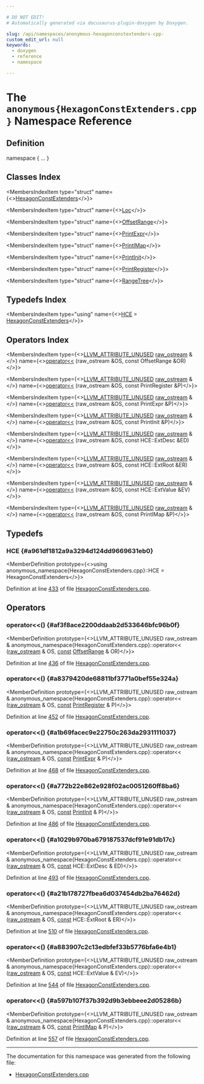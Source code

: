```yaml
---

# DO NOT EDIT!
# Automatically generated via docusaurus-plugin-doxygen by Doxygen.

slug: /api/namespaces/anonymous-hexagonconstextenders-cpp-
custom_edit_url: null
keywords:
  - doxygen
  - reference
  - namespace

---
```





# The `anonymous{HexagonConstExtenders.cpp}` Namespace Reference

<DoxygenPage pluginConfig={pluginConfig}>



## Definition

<CodeBlock>namespace &#123; ... &#125;</CodeBlock>

## Classes Index

<MembersIndex>

<MembersIndexItem
  type="struct"
  name={<><a href="/docs/api/structs/anonymous-namespace-hexagonconstextenders-cpp-/hexagonconstextenders">HexagonConstExtenders</a></>}>
</MembersIndexItem>

<MembersIndexItem
  type="struct"
  name={<><a href="/docs/api/structs/anonymous-namespace-hexagonconstextenders-cpp-/loc">Loc</a></>}>
</MembersIndexItem>

<MembersIndexItem
  type="struct"
  name={<><a href="/docs/api/structs/anonymous-namespace-hexagonconstextenders-cpp-/offsetrange">OffsetRange</a></>}>
</MembersIndexItem>

<MembersIndexItem
  type="struct"
  name={<><a href="/docs/api/structs/anonymous-namespace-hexagonconstextenders-cpp-/printexpr">PrintExpr</a></>}>
</MembersIndexItem>

<MembersIndexItem
  type="struct"
  name={<><a href="/docs/api/structs/anonymous-namespace-hexagonconstextenders-cpp-/printimap">PrintIMap</a></>}>
</MembersIndexItem>

<MembersIndexItem
  type="struct"
  name={<><a href="/docs/api/structs/anonymous-namespace-hexagonconstextenders-cpp-/printinit">PrintInit</a></>}>
</MembersIndexItem>

<MembersIndexItem
  type="struct"
  name={<><a href="/docs/api/structs/anonymous-namespace-hexagonconstextenders-cpp-/printregister">PrintRegister</a></>}>
</MembersIndexItem>

<MembersIndexItem
  type="struct"
  name={<><a href="/docs/api/structs/anonymous-namespace-hexagonconstextenders-cpp-/rangetree">RangeTree</a></>}>
</MembersIndexItem>

</MembersIndex>

## Typedefs Index

<MembersIndex>

<MembersIndexItem
  type="using"
  name={<><a href="#a961df1812a9a3294d124dd9669631eb0">HCE</a> = <a href="/docs/api/structs/anonymous-namespace-hexagonconstextenders-cpp-/hexagonconstextenders">HexagonConstExtenders</a></>}>
</MembersIndexItem>

</MembersIndex>

## Operators Index

<MembersIndex>

<MembersIndexItem
  type={<><a href="/docs/api/files/include/include/llvm/include/llvm/support/compiler-h/#acc1c483f4b4ee2f17bb6643a3b353609">LLVM&#95;ATTRIBUTE&#95;UNUSED</a> <a href="/docs/api/classes/llvm/raw-ostream">raw&#95;ostream</a> &amp;</>}
  name={<><a href="#af3f8ace2200ddaab2d533646bfc96b0f">operator&lt;&lt;</a> (raw&#95;ostream &amp;OS, const OffsetRange &amp;OR)</>}>
</MembersIndexItem>

<MembersIndexItem
  type={<><a href="/docs/api/files/include/include/llvm/include/llvm/support/compiler-h/#acc1c483f4b4ee2f17bb6643a3b353609">LLVM&#95;ATTRIBUTE&#95;UNUSED</a> <a href="/docs/api/classes/llvm/raw-ostream">raw&#95;ostream</a> &amp;</>}
  name={<><a href="#a8379420de68811bf3771a0bef55e324a">operator&lt;&lt;</a> (raw&#95;ostream &amp;OS, const PrintRegister &amp;P)</>}>
</MembersIndexItem>

<MembersIndexItem
  type={<><a href="/docs/api/files/include/include/llvm/include/llvm/support/compiler-h/#acc1c483f4b4ee2f17bb6643a3b353609">LLVM&#95;ATTRIBUTE&#95;UNUSED</a> <a href="/docs/api/classes/llvm/raw-ostream">raw&#95;ostream</a> &amp;</>}
  name={<><a href="#a1b69facec9e22750c263da2931111037">operator&lt;&lt;</a> (raw&#95;ostream &amp;OS, const PrintExpr &amp;P)</>}>
</MembersIndexItem>

<MembersIndexItem
  type={<><a href="/docs/api/files/include/include/llvm/include/llvm/support/compiler-h/#acc1c483f4b4ee2f17bb6643a3b353609">LLVM&#95;ATTRIBUTE&#95;UNUSED</a> <a href="/docs/api/classes/llvm/raw-ostream">raw&#95;ostream</a> &amp;</>}
  name={<><a href="#a772b22e862e928f02ac0051260ff8ba6">operator&lt;&lt;</a> (raw&#95;ostream &amp;OS, const PrintInit &amp;P)</>}>
</MembersIndexItem>

<MembersIndexItem
  type={<><a href="/docs/api/files/include/include/llvm/include/llvm/support/compiler-h/#acc1c483f4b4ee2f17bb6643a3b353609">LLVM&#95;ATTRIBUTE&#95;UNUSED</a> <a href="/docs/api/classes/llvm/raw-ostream">raw&#95;ostream</a> &amp;</>}
  name={<><a href="#a1029b970ba679187537dcf91e91db17c">operator&lt;&lt;</a> (raw&#95;ostream &amp;OS, const HCE::ExtDesc &amp;ED)</>}>
</MembersIndexItem>

<MembersIndexItem
  type={<><a href="/docs/api/files/include/include/llvm/include/llvm/support/compiler-h/#acc1c483f4b4ee2f17bb6643a3b353609">LLVM&#95;ATTRIBUTE&#95;UNUSED</a> <a href="/docs/api/classes/llvm/raw-ostream">raw&#95;ostream</a> &amp;</>}
  name={<><a href="#a21b178727fbea6d037454db2ba76462d">operator&lt;&lt;</a> (raw&#95;ostream &amp;OS, const HCE::ExtRoot &amp;ER)</>}>
</MembersIndexItem>

<MembersIndexItem
  type={<><a href="/docs/api/files/include/include/llvm/include/llvm/support/compiler-h/#acc1c483f4b4ee2f17bb6643a3b353609">LLVM&#95;ATTRIBUTE&#95;UNUSED</a> <a href="/docs/api/classes/llvm/raw-ostream">raw&#95;ostream</a> &amp;</>}
  name={<><a href="#a883907c2c13edbfef33b5776bfa6e4b1">operator&lt;&lt;</a> (raw&#95;ostream &amp;OS, const HCE::ExtValue &amp;EV)</>}>
</MembersIndexItem>

<MembersIndexItem
  type={<><a href="/docs/api/files/include/include/llvm/include/llvm/support/compiler-h/#acc1c483f4b4ee2f17bb6643a3b353609">LLVM&#95;ATTRIBUTE&#95;UNUSED</a> <a href="/docs/api/classes/llvm/raw-ostream">raw&#95;ostream</a> &amp;</>}
  name={<><a href="#a597b107f37b392d9b3ebbeee2d05286b">operator&lt;&lt;</a> (raw&#95;ostream &amp;OS, const PrintIMap &amp;P)</>}>
</MembersIndexItem>

</MembersIndex>


<SectionDefinition>

## Typedefs

### HCE {#a961df1812a9a3294d124dd9669631eb0}

<MemberDefinition
  prototype={<>using anonymous&#95;namespace&#123;HexagonConstExtenders.cpp&#125;::HCE =  HexagonConstExtenders</>}>

Definition at line <a href="/docs/api/files/lib/lib/target/lib/target/hexagon/hexagonconstextenders-cpp/#l00433">433</a> of file <a href="/docs/api/files/lib/lib/target/lib/target/hexagon/hexagonconstextenders-cpp">HexagonConstExtenders.cpp</a>.
</MemberDefinition>

</SectionDefinition>

<SectionDefinition>

## Operators

### operator&lt;&lt;() {#af3f8ace2200ddaab2d533646bfc96b0f}

<MemberDefinition
  prototype={<>LLVM&#95;ATTRIBUTE&#95;UNUSED raw&#95;ostream &amp; anonymous&#95;namespace&#123;HexagonConstExtenders.cpp&#125;::operator&lt;&lt; (<a href="/docs/api/classes/llvm/raw-ostream">raw&#95;ostream</a> &amp; OS, <a href="/docs/api/files/lib/lib/target/lib/target/aarch64/aarch64promoteconstant-cpp/#a90f8350fecae261c25be85d38b451bff">const</a> <a href="/docs/api/structs/anonymous-namespace-hexagonconstextenders-cpp-/offsetrange">OffsetRange</a> &amp; OR)</>}>

Definition at line <a href="/docs/api/files/lib/lib/target/lib/target/hexagon/hexagonconstextenders-cpp/#l00436">436</a> of file <a href="/docs/api/files/lib/lib/target/lib/target/hexagon/hexagonconstextenders-cpp">HexagonConstExtenders.cpp</a>.
</MemberDefinition>

### operator&lt;&lt;() {#a8379420de68811bf3771a0bef55e324a}

<MemberDefinition
  prototype={<>LLVM&#95;ATTRIBUTE&#95;UNUSED raw&#95;ostream &amp; anonymous&#95;namespace&#123;HexagonConstExtenders.cpp&#125;::operator&lt;&lt; (<a href="/docs/api/classes/llvm/raw-ostream">raw&#95;ostream</a> &amp; OS, <a href="/docs/api/files/lib/lib/target/lib/target/aarch64/aarch64promoteconstant-cpp/#a90f8350fecae261c25be85d38b451bff">const</a> <a href="/docs/api/structs/anonymous-namespace-hexagonconstextenders-cpp-/printregister">PrintRegister</a> &amp; P)</>}>

Definition at line <a href="/docs/api/files/lib/lib/target/lib/target/hexagon/hexagonconstextenders-cpp/#l00452">452</a> of file <a href="/docs/api/files/lib/lib/target/lib/target/hexagon/hexagonconstextenders-cpp">HexagonConstExtenders.cpp</a>.
</MemberDefinition>

### operator&lt;&lt;() {#a1b69facec9e22750c263da2931111037}

<MemberDefinition
  prototype={<>LLVM&#95;ATTRIBUTE&#95;UNUSED raw&#95;ostream &amp; anonymous&#95;namespace&#123;HexagonConstExtenders.cpp&#125;::operator&lt;&lt; (<a href="/docs/api/classes/llvm/raw-ostream">raw&#95;ostream</a> &amp; OS, <a href="/docs/api/files/lib/lib/target/lib/target/aarch64/aarch64promoteconstant-cpp/#a90f8350fecae261c25be85d38b451bff">const</a> <a href="/docs/api/structs/anonymous-namespace-hexagonconstextenders-cpp-/printexpr">PrintExpr</a> &amp; P)</>}>

Definition at line <a href="/docs/api/files/lib/lib/target/lib/target/hexagon/hexagonconstextenders-cpp/#l00468">468</a> of file <a href="/docs/api/files/lib/lib/target/lib/target/hexagon/hexagonconstextenders-cpp">HexagonConstExtenders.cpp</a>.
</MemberDefinition>

### operator&lt;&lt;() {#a772b22e862e928f02ac0051260ff8ba6}

<MemberDefinition
  prototype={<>LLVM&#95;ATTRIBUTE&#95;UNUSED raw&#95;ostream &amp; anonymous&#95;namespace&#123;HexagonConstExtenders.cpp&#125;::operator&lt;&lt; (<a href="/docs/api/classes/llvm/raw-ostream">raw&#95;ostream</a> &amp; OS, <a href="/docs/api/files/lib/lib/target/lib/target/aarch64/aarch64promoteconstant-cpp/#a90f8350fecae261c25be85d38b451bff">const</a> <a href="/docs/api/structs/anonymous-namespace-hexagonconstextenders-cpp-/printinit">PrintInit</a> &amp; P)</>}>

Definition at line <a href="/docs/api/files/lib/lib/target/lib/target/hexagon/hexagonconstextenders-cpp/#l00486">486</a> of file <a href="/docs/api/files/lib/lib/target/lib/target/hexagon/hexagonconstextenders-cpp">HexagonConstExtenders.cpp</a>.
</MemberDefinition>

### operator&lt;&lt;() {#a1029b970ba679187537dcf91e91db17c}

<MemberDefinition
  prototype={<>LLVM&#95;ATTRIBUTE&#95;UNUSED raw&#95;ostream &amp; anonymous&#95;namespace&#123;HexagonConstExtenders.cpp&#125;::operator&lt;&lt; (<a href="/docs/api/classes/llvm/raw-ostream">raw&#95;ostream</a> &amp; OS, <a href="/docs/api/files/lib/lib/target/lib/target/aarch64/aarch64promoteconstant-cpp/#a90f8350fecae261c25be85d38b451bff">const</a> HCE::ExtDesc &amp; ED)</>}>

Definition at line <a href="/docs/api/files/lib/lib/target/lib/target/hexagon/hexagonconstextenders-cpp/#l00493">493</a> of file <a href="/docs/api/files/lib/lib/target/lib/target/hexagon/hexagonconstextenders-cpp">HexagonConstExtenders.cpp</a>.
</MemberDefinition>

### operator&lt;&lt;() {#a21b178727fbea6d037454db2ba76462d}

<MemberDefinition
  prototype={<>LLVM&#95;ATTRIBUTE&#95;UNUSED raw&#95;ostream &amp; anonymous&#95;namespace&#123;HexagonConstExtenders.cpp&#125;::operator&lt;&lt; (<a href="/docs/api/classes/llvm/raw-ostream">raw&#95;ostream</a> &amp; OS, <a href="/docs/api/files/lib/lib/target/lib/target/aarch64/aarch64promoteconstant-cpp/#a90f8350fecae261c25be85d38b451bff">const</a> HCE::ExtRoot &amp; ER)</>}>

Definition at line <a href="/docs/api/files/lib/lib/target/lib/target/hexagon/hexagonconstextenders-cpp/#l00510">510</a> of file <a href="/docs/api/files/lib/lib/target/lib/target/hexagon/hexagonconstextenders-cpp">HexagonConstExtenders.cpp</a>.
</MemberDefinition>

### operator&lt;&lt;() {#a883907c2c13edbfef33b5776bfa6e4b1}

<MemberDefinition
  prototype={<>LLVM&#95;ATTRIBUTE&#95;UNUSED raw&#95;ostream &amp; anonymous&#95;namespace&#123;HexagonConstExtenders.cpp&#125;::operator&lt;&lt; (<a href="/docs/api/classes/llvm/raw-ostream">raw&#95;ostream</a> &amp; OS, <a href="/docs/api/files/lib/lib/target/lib/target/aarch64/aarch64promoteconstant-cpp/#a90f8350fecae261c25be85d38b451bff">const</a> HCE::ExtValue &amp; EV)</>}>

Definition at line <a href="/docs/api/files/lib/lib/target/lib/target/hexagon/hexagonconstextenders-cpp/#l00544">544</a> of file <a href="/docs/api/files/lib/lib/target/lib/target/hexagon/hexagonconstextenders-cpp">HexagonConstExtenders.cpp</a>.
</MemberDefinition>

### operator&lt;&lt;() {#a597b107f37b392d9b3ebbeee2d05286b}

<MemberDefinition
  prototype={<>LLVM&#95;ATTRIBUTE&#95;UNUSED raw&#95;ostream &amp; anonymous&#95;namespace&#123;HexagonConstExtenders.cpp&#125;::operator&lt;&lt; (<a href="/docs/api/classes/llvm/raw-ostream">raw&#95;ostream</a> &amp; OS, <a href="/docs/api/files/lib/lib/target/lib/target/aarch64/aarch64promoteconstant-cpp/#a90f8350fecae261c25be85d38b451bff">const</a> <a href="/docs/api/structs/anonymous-namespace-hexagonconstextenders-cpp-/printimap">PrintIMap</a> &amp; P)</>}>

Definition at line <a href="/docs/api/files/lib/lib/target/lib/target/hexagon/hexagonconstextenders-cpp/#l00557">557</a> of file <a href="/docs/api/files/lib/lib/target/lib/target/hexagon/hexagonconstextenders-cpp">HexagonConstExtenders.cpp</a>.
</MemberDefinition>

</SectionDefinition>

<hr/>

The documentation for this namespace was generated from the following file:

<ul>
<li><a href="/docs/api/files/lib/lib/target/lib/target/hexagon/hexagonconstextenders-cpp">HexagonConstExtenders.cpp</a></li>
</ul>

</DoxygenPage>
